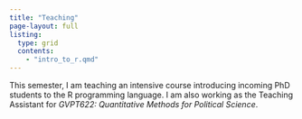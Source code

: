```yaml
---
title: "Teaching"
page-layout: full
listing: 
  type: grid
  contents: 
    - "intro_to_r.qmd"
---
```


This semester, I am teaching an intensive course introducing incoming PhD students to the R programming language. I am also working as the Teaching Assistant for *GVPT622: Quantitative Methods for Political Science*.
